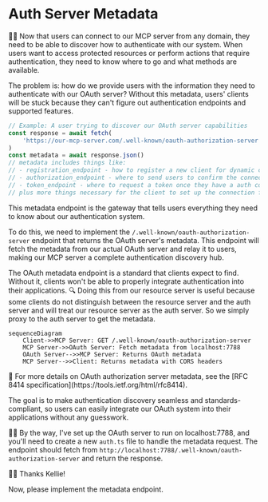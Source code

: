 # Auth Server Metadata

👨‍💼 Now that users can connect to our MCP server from any domain, they need to be able to discover how to authenticate with our system. When users want to access protected resources or perform actions that require authentication, they need to know where to go and what methods are available.

The problem is: how do we provide users with the information they need to authenticate with our OAuth server? Without this metadata, users' clients will be stuck because they can't figure out authentication endpoints and supported features.

```ts
// Example: A user trying to discover our OAuth server capabilities
const response = await fetch(
	'https://our-mcp-server.com/.well-known/oauth-authorization-server',
)
const metadata = await response.json()
// metadata includes things like:
// - registration_endpoint - how to register a new client for dynamic client registration
// - authorization_endpoint - where to send users to confirm the connection
// - token_endpoint - where to request a token once they have a auth code
// plus more things necessary for the client to set up the connection for the user
```

This metadata endpoint is the gateway that tells users everything they need to know about our authentication system.

To do this, we need to implement the `/.well-known/oauth-authorization-server` endpoint that returns the OAuth server's metadata. This endpoint will fetch the metadata from our actual OAuth server and relay it to users, making our MCP server a complete authentication discovery hub.

<callout-warning class="important">
	The OAuth metadata endpoint is a standard that clients expect to find. Without
	it, clients won't be able to properly integrate authentication into their
	applications.
</callout-warning>

<callout-info>
	🔍 Doing this from our resource server is useful because some clients do not
	distinguish between the resource server and the auth server and will treat our
	resource server as the auth server. So we simply proxy to the auth server to
	get the metadata.
</callout-info>

```mermaid
sequenceDiagram
    Client->>MCP Server: GET /.well-known/oauth-authorization-server
    MCP Server->>OAuth Server: Fetch metadata from localhost:7788
    OAuth Server-->>MCP Server: Returns OAuth metadata
    MCP Server-->>Client: Returns metadata with CORS headers
```

<callout-muted>
	📜 For more details on OAuth authorization server metadata, see the [RFC 8414
	specification](https://tools.ietf.org/html/rfc8414).
</callout-muted>

The goal is to make authentication discovery seamless and standards-compliant, so users can easily integrate our OAuth system into their applications without any guesswork.

🧝‍♀️ By the way, I've set up the OAuth server to run on localhost:7788, and you'll need to create a new `auth.ts` file to handle the metadata request. The endpoint should fetch from `http://localhost:7788/.well-known/oauth-authorization-server` and return the response.

👨‍💼 Thanks Kellie!

Now, please implement the metadata endpoint.
